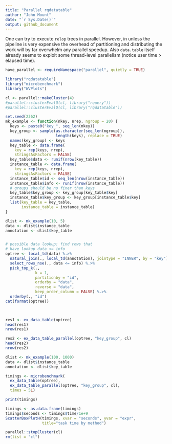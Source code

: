 ```yaml
---
title: "Parallel rqdatatable"
author: "John Mount"
date: "`r Sys.Date()`"
output: github_document
---
```


One can try to execute `relop` trees in parallel. However, in unless the pipeline is very expensive
the overhead of partitioning and distributing the work will by far overwhelm any parallel speedup.
Also `data.table` itself already seems to exploit some thread-level parallelism (notice user time > elapsed time).

```r
have_parallel <- requireNamespace("parallel", quietly = TRUE)
```

```r
library("rqdatatable")
library("microbenchmark")
library("WVPlots")

cl <- parallel::makeCluster(4)
#parallel::clusterEvalQ(cl, library("rquery"))
#parallel::clusterEvalQ(cl, library("rqdatatable"))

set.seed(2362)
mk_example <- function(nkey, nrep, ngroup = 20) {
  keys <- paste0("key_", seq_len(nkey))
  key_group <- sample(as.character(seq_len(ngroup)), 
                      length(keys), replace = TRUE)
  names(key_group) <- keys
  key_table <- data.frame(
    key = rep(keys, nrep),
    stringsAsFactors = FALSE)
  key_table$data <- runif(nrow(key_table))
  instance_table <- data.frame(
    key = rep(keys, nrep),
    stringsAsFactors = FALSE)
  instance_table$id <- seq_len(nrow(instance_table))
  instance_table$info <- runif(nrow(instance_table))
  # groups should be no finer than keys
  key_table$key_group <- key_group[key_table$key]
  instance_table$key_group <- key_group[instance_table$key]
  list(key_table = key_table,
       instance_table = instance_table)
}

dlist <- mk_example(10, 5)
data <- dlist$instance_table
annotation <- dlist$key_table


# possible data lookup: find rows that
# have lookup data <= info
optree <- local_td(data) %.>%
  natural_join(., local_td(annotation), jointype = "INNER", by = "key") %.>%
  select_rows_nse(., data <= info) %.>%
  pick_top_k(., 
             k = 1,
             partitionby = "id",
             orderby = "data",
             reverse = "data",
             keep_order_column = FALSE) %.>%
  orderby(., "id")
cat(format(optree))

                   

res1 <- ex_data_table(optree)
head(res1)
nrow(res1)

res2 <- ex_data_table_parallel(optree, "key_group", cl)
head(res2)
nrow(res2)

dlist <- mk_example(100, 1000)
data <- dlist$instance_table
annotation <- dlist$key_table

timings <- microbenchmark(
  ex_data_table(optree),
  ex_data_table_parallel(optree, "key_group", cl),
  times = 5L)

print(timings)

timings <- as.data.frame(timings)
timings$seconds <- timings$time/1e+9
ScatterBoxPlotH(timings, xvar = "seconds", yvar = "expr", 
                title="task time by method")

parallel::stopCluster(cl)
rm(list = "cl")
```
